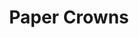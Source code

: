 ---
  title: Paper Crowns
  slug: paper-crowns
  startingDate: 2020-02-15T03:23:16.738Z
  endingDate: 
  roles: [{title: 'Front-End Engineer', startingDate: '2020-02-15T03:23:16.738Z', endingDate: ''}]
---